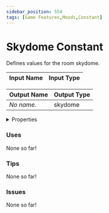 ```yaml
---
sidebar_position: 554
tags: [Game Features,Moods,Constant]
---
```


# Skydome Constant

Defines values for the room skydome.




<EsbSvg />

| Input Name | Input Type |
|-----------|-----------|

| Output Name | Output Type |
|-----------|-----------|
| *No name.* | skydome |


<details>
  <summary>Properties</summary>
  <div>
    <div>
    <table>
      <thead>
        <tr>
          <th>Is beta required?</th>
          <th>❌</th>
        </tr>
        <tr>
          <th>Is this chip a trolling risk?</th>
          <th>❌</th>
        </tr>
        <tr>
          <th>Chip UUID</th>
          <th>bff88a1e-4888-4e03-a1f4-804864a2f177</th>
        </tr>
      </thead>
    </table>
    </div>
  </div>
</details>

### Uses

None so far!

### Tips

None so far!

### Issues

None so far!